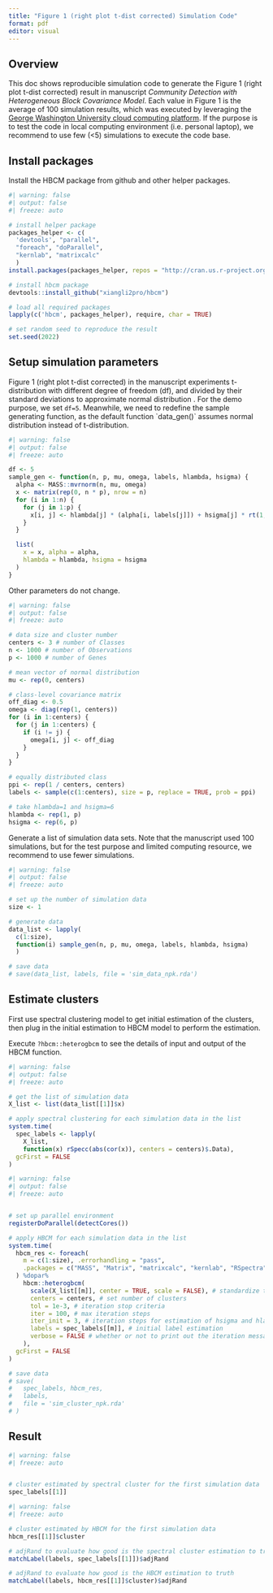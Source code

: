 ```yaml
---
title: "Figure 1 (right plot t-dist corrected) Simulation Code"
format: pdf
editor: visual
---
```


## Overview

This doc shows reproducible simulation code to generate the Figure 1 (right plot t-dist corrected) result in manuscript *Community Detection with Heterogeneous Block Covariance Model*. Each value in Figure 1 is the average of 100 simulation results, which was executed by leveraging the [George Washington University cloud computing platform](https://hpc.gwu.edu). If the purpose is to test the code in local computing environment (i.e. personal laptop), we recommend to use few (\<5) simulations to execute the code base.

## Install packages

Install the HBCM package from github and other helper packages.

```r
#| warning: false
#| output: false
#| freeze: auto

# install helper package
packages_helper <- c(
  'devtools', "parallel", 
  "foreach", "doParallel", 
  "kernlab", "matrixcalc"
  )
install.packages(packages_helper, repos = "http://cran.us.r-project.org")

# install hbcm package
devtools::install_github("xiangli2pro/hbcm")

# load all required packages
lapply(c('hbcm', packages_helper), require, char = TRUE)

# set random seed to reproduce the result
set.seed(2022)
```

## Setup simulation parameters

Figure 1 (right plot t-dist corrected) in the manuscript experiments t-distribution with different degree of freedom (df), and divided by their standard deviations to approximate normal distribution . For the demo purpose, we set `df=5`. Meanwhile, we need to redefine the sample generating function, as the default function \`data_gen()\` assumes normal distribution instead of t-distribution.

```r
#| warning: false
#| output: false
#| freeze: auto

df <- 5
sample_gen <- function(n, p, mu, omega, labels, hlambda, hsigma) {
  alpha <- MASS::mvrnorm(n, mu, omega)
  x <- matrix(rep(0, n * p), nrow = n)
  for (i in 1:n) {
    for (j in 1:p) {
      x[i, j] <- hlambda[j] * (alpha[i, labels[j]]) + hsigma[j] * rt(1, df) / (sqrt(df / (df - 2))) # t-dist correction
    }
  }

  list(
    x = x, alpha = alpha,
    hlambda = hlambda, hsigma = hsigma
  )
}
```

Other parameters do not change.

```r
#| warning: false
#| output: false
#| freeze: auto

# data size and cluster number
centers <- 3 # number of Classes
n <- 1000 # number of Observations
p <- 1000 # number of Genes

# mean vector of normal distribution
mu <- rep(0, centers)

# class-level covariance matrix
off_diag <- 0.5
omega <- diag(rep(1, centers))
for (i in 1:centers) {
  for (j in 1:centers) {
    if (i != j) {
      omega[i, j] <- off_diag
    }
  }
}

# equally distributed class
ppi <- rep(1 / centers, centers)
labels <- sample(c(1:centers), size = p, replace = TRUE, prob = ppi)

# take hlambda=1 and hsigma=6
hlambda <- rep(1, p)
hsigma <- rep(6, p)
```

Generate a list of simulation data sets. Note that the manuscript used 100 simulations, but for the test purpose and limited computing resource, we recommend to use fewer simulations.

```r
#| warning: false
#| output: false
#| freeze: auto

# set up the number of simulation data
size <- 1

# generate data
data_list <- lapply(
  c(1:size), 
  function(i) sample_gen(n, p, mu, omega, labels, hlambda, hsigma)
  )

# save data
# save(data_list, labels, file = 'sim_data_npk.rda')
```

## Estimate clusters

First use spectral clustering model to get initial estimation of the clusters, then plug in the initial estimation to HBCM model to perform the estimation.

Execute `?hbcm::heterogbcm` to see the details of input and output of the HBCM function.

```r
#| warning: false
#| output: false
#| freeze: auto

# get the list of simulation data
X_list <- list(data_list[[1]]$x)

# apply spectral clustering for each simulation data in the list
system.time(
  spec_labels <- lapply(
    X_list, 
    function(x) rSpecc(abs(cor(x)), centers = centers)$.Data),
  gcFirst = FALSE
)
```

```r
#| warning: false
#| output: false
#| freeze: auto


# set up parallel environment
registerDoParallel(detectCores())

# apply HBCM for each simulation data in the list
system.time(
  hbcm_res <- foreach(
    m = c(1:size), .errorhandling = "pass",
    .packages = c("MASS", "Matrix", "matrixcalc", "kernlab", "RSpectra")
  ) %dopar%
    hbcm::heterogbcm(
      scale(X_list[[m]], center = TRUE, scale = FALSE), # standardize the data
      centers = centers, # set number of clusters
      tol = 1e-3, # iteration stop criteria
      iter = 100, # max iteration steps
      iter_init = 3, # iteration steps for estimation of hsigma and hlambda
      labels = spec_labels[[m]], # initial label estimation
      verbose = FALSE # whether or not to print out the iteration message
    ),
  gcFirst = FALSE
)

# save data
# save(
#   spec_labels, hbcm_res,
#   labels,
#   file = 'sim_cluster_npk.rda'
# )
```

## Result

```r
#| warning: false
#| freeze: auto


# cluster estimated by spectral cluster for the first simulation data
spec_labels[[1]]
```

```r
#| warning: false
#| freeze: auto

# cluster estimated by HBCM for the first simulation data
hbcm_res[[1]]$cluster
```

```r
# adjRand to evaluate how good is the spectral cluster estimation to truth
matchLabel(labels, spec_labels[[1]])$adjRand

# adjRand to evaluate how good is the HBCM estimation to truth
matchLabel(labels, hbcm_res[[1]]$cluster)$adjRand
```
